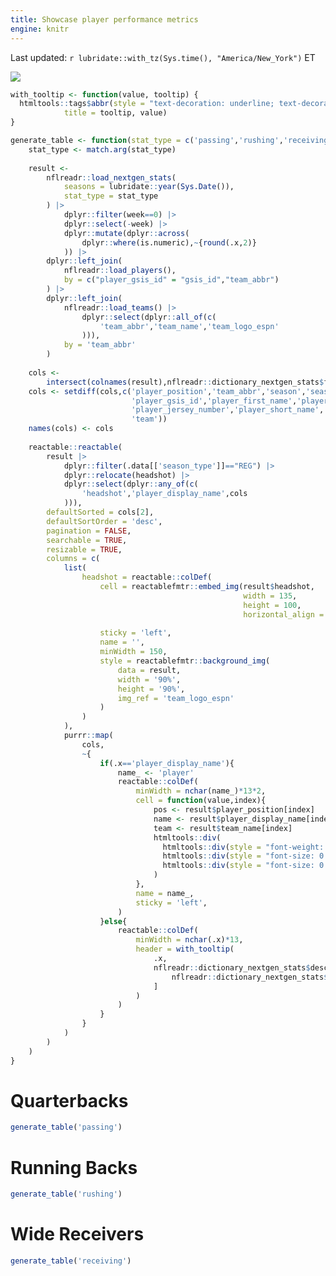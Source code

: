 ```yaml
---
title: Showcase player performance metrics
engine: knitr
---
```


Last updated: `r lubridate::with_tz(Sys.time(), "America/New_York")` ET

![](https://a.espncdn.com/combiner/i?img=/i/teamlogos/leagues/500/nfl.png&w=64&h=64&scale=crop&cquality=40&location=origin&h=200&w=200){.lightbox}

```r
with_tooltip <- function(value, tooltip) {
  htmltools::tags$abbr(style = "text-decoration: underline; text-decoration-style: dotted; cursor: help",
            title = tooltip, value)
}

generate_table <- function(stat_type = c('passing','rushing','receiving')){
    stat_type <- match.arg(stat_type)
    
    result <- 
        nflreadr::load_nextgen_stats(
            seasons = lubridate::year(Sys.Date()),
            stat_type = stat_type
        ) |> 
            dplyr::filter(week==0) |> 
            dplyr::select(-week) |> 
            dplyr::mutate(dplyr::across(
                dplyr::where(is.numeric),~{round(.x,2)}
            )) |> 
        dplyr::left_join(
            nflreadr::load_players(),
            by = c("player_gsis_id" = "gsis_id","team_abbr")
        ) |> 
        dplyr::left_join(
            nflreadr::load_teams() |> 
                dplyr::select(dplyr::all_of(c(
                    'team_abbr','team_name','team_logo_espn'
                ))),
            by = 'team_abbr'
        )
    
    cols <- 
        intersect(colnames(result),nflreadr::dictionary_nextgen_stats$field)
    cols <- setdiff(cols,c('player_position','team_abbr','season','season_type',
                           'player_gsis_id','player_first_name','player_last_name',
                           'player_jersey_number','player_short_name',
                           'team'))
    names(cols) <- cols
    
    reactable::reactable(
        result |> 
            dplyr::filter(.data[['season_type']]=="REG") |> 
            dplyr::relocate(headshot) |> 
            dplyr::select(dplyr::any_of(c(
                'headshot','player_display_name',cols
            ))),
        defaultSorted = cols[2],
        defaultSortOrder = 'desc',
        pagination = FALSE,
        searchable = TRUE,
        resizable = TRUE,
        columns = c(
            list(
                headshot = reactable::colDef(
                    cell = reactablefmtr::embed_img(result$headshot,
                                                    width = 135,
                                                    height = 100,
                                                    horizontal_align = "center"),
                    
                    sticky = 'left',
                    name = '',
                    minWidth = 150,
                    style = reactablefmtr::background_img(
                        data = result,
                        width = '90%',
                        height = '90%',
                        img_ref = 'team_logo_espn'
                    )
                )
            ),
            purrr::map(
                cols,
                ~{
                    if(.x=='player_display_name'){
                        name_ <- 'player'
                        reactable::colDef(
                            minWidth = nchar(name_)*13*2,
                            cell = function(value,index){
                                pos <- result$player_position[index]
                                name <- result$player_display_name[index]
                                team <- result$team_name[index]
                                htmltools::div(
                                  htmltools::div(style = "font-weight: 600", name),
                                  htmltools::div(style = "font-size: 0.75rem",pos),
                                  htmltools::div(style = "font-size: 0.75rem",team)
                                )
                            },
                            name = name_,
                            sticky = 'left',
                        )
                    }else{
                        reactable::colDef(
                            minWidth = nchar(.x)*13,
                            header = with_tooltip(
                                .x,
                                nflreadr::dictionary_nextgen_stats$description[
                                    nflreadr::dictionary_nextgen_stats$field==.x
                                ]
                            )
                        )
                    }
                }
            )
        )
    )
}

```
::: {.column-screen}
::: panel-tabset

# Quarterbacks

```r
generate_table('passing')
```

# Running Backs

```r
generate_table('rushing')
```

# Wide Receivers

```r
generate_table('receiving')
```

:::
:::